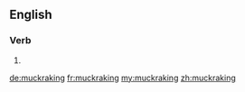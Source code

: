 ==English==

===Verb===
{{head|en}}

# {{present participle of|muckrake|lang=en}}

[[de:muckraking]]
[[fr:muckraking]]
[[my:muckraking]]
[[zh:muckraking]]